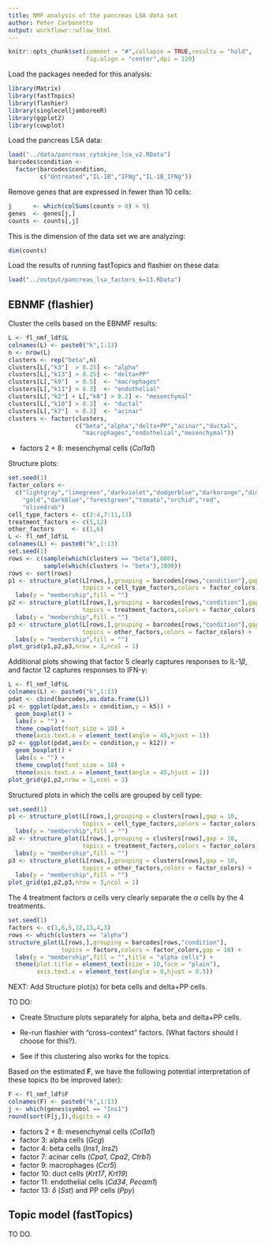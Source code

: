 ```yaml
---
title: NMF analysis of the pancreas LSA data set
author: Peter Carbonetto
output: workflowr::wflow_html
---
```


```r
knitr::opts_chunk$set(comment = "#",collapse = TRUE,results = "hold",
                      fig.align = "center",dpi = 120)
```

Load the packages needed for this analysis:

```r
library(Matrix)
library(fastTopics)
library(flashier)
library(singlecelljamboreeR)
library(ggplot2)
library(cowplot)
```

Load the pancreas LSA data:

```r
load("../data/pancreas_cytokine_lsa_v2.RData")
barcodes$condition <-
  factor(barcodes$condition,
         c("Untreated","IL-1B","IFNg","IL-1B_IFNg"))
```

Remove genes that are expressed in fewer than 10 cells:

```r
j      <- which(colSums(counts > 0) > 9)
genes  <- genes[j,]
counts <- counts[,j]
```

This is the dimension of the data set we are analyzing:

```r
dim(counts)
```

Load the results of running fastTopics and flashier on these data:

```r
load("../output/pancreas_lsa_factors_k=13.RData")
```

## EBNMF (flashier)

Cluster the cells based on the EBNMF results:

```r
L <- fl_nmf_ldf$L
colnames(L) <- paste0("k",1:13)
n <- nrow(L)
clusters <- rep("beta",n)
clusters[L[,"k3"]  > 0.25] <- "alpha"
clusters[L[,"k13"] > 0.25] <- "delta+PP"
clusters[L[,"k9"]  > 0.5]  <- "macrophages"
clusters[L[,"k11"] > 0.3]  <- "endothelial"
clusters[L[,"k2"] + L[,"k8"] > 0.2] <- "mesenchymal"
clusters[L[,"k10"] > 0.3]  <- "ductal"
clusters[L[,"k7"]  > 0.2]  <- "acinar"
clusters <- factor(clusters,
                   c("beta","alpha","delta+PP","acinar","ductal",
				     "macrophages","endothelial","mesenchymal"))
```

+ factors 2 + 8: mesenchymal cells (*Col1a1*)

Structure plots:

```r
set.seed(1)
factor_colors <-
  c("lightgray","limegreen","darkviolet","dodgerblue","darkorange","dimgray",
    "gold","darkblue","forestgreen","tomato","orchid","red",
    "olivedrab")
cell_type_factors <- c(2:4,7:11,13)
treatment_factors <- c(5,12)
other_factors     <- c(1,6)
L <- fl_nmf_ldf$L
colnames(L) <- paste0("k",1:13)
set.seed(1)
rows <- c(sample(which(clusters == "beta"),600),
          sample(which(clusters != "beta"),1000))
rows <- sort(rows)
p1 <- structure_plot(L[rows,],grouping = barcodes[rows,"condition"],gap = 10,
                     topics = cell_type_factors,colors = factor_colors) +
  labs(y = "membership",fill = "")
p2 <- structure_plot(L[rows,],grouping = barcodes[rows,"condition"],gap = 10,
                     topics = treatment_factors,colors = factor_colors) +
  labs(y = "membership",fill = "")
p3 <- structure_plot(L[rows,],grouping = barcodes[rows,"condition"],gap = 10,
                     topics = other_factors,colors = factor_colors) +
  labs(y = "membership",fill = "")
plot_grid(p1,p2,p3,nrow = 3,ncol = 1)
```

Additional plots showing that factor 5 clearly captures responses to
IL-1$\beta$, and factor 12 captures responses to IFN-$\gamma$:

```r
L <- fl_nmf_ldf$L
colnames(L) <- paste0("k",1:13)
pdat <- cbind(barcodes,as.data.frame(L))
p1 <- ggplot(pdat,aes(x = condition,y = k5)) +
  geom_boxplot() +
  labs(x = "") +
  theme_cowplot(font_size = 10) +
  theme(axis.text.x = element_text(angle = 45,hjust = 1))
p2 <- ggplot(pdat,aes(x = condition,y = k12)) +
  geom_boxplot() +
  labs(x = "") +
  theme_cowplot(font_size = 10) +
  theme(axis.text.x = element_text(angle = 45,hjust = 1))
plot_grid(p1,p2,nrow = 1,ncol = 2)
```

Structured plots in which the cells are grouped by cell type:

```r
set.seed(1)
p1 <- structure_plot(L[rows,],grouping = clusters[rows],gap = 10,
                     topics = cell_type_factors,colors = factor_colors) +
  labs(y = "membership",fill = "")
p2 <- structure_plot(L[rows,],grouping = clusters[rows],gap = 10,
                     topics = treatment_factors,colors = factor_colors) +
  labs(y = "membership",fill = "")
p3 <- structure_plot(L[rows,],grouping = clusters[rows],gap = 10,
                     topics = other_factors,colors = factor_colors) +
  labs(y = "membership",fill = "")
plot_grid(p1,p2,p3,nrow = 3,ncol = 1)
```

The 4 treatment factors $\alpha$ cells very clearly separate the
$\alpha$ cells by the 4 treatments.

```r
set.seed(1)
factors <- c(1,6,5,12,13,4,3)
rows <- which(clusters == "alpha")
structure_plot(L[rows,],grouping = barcodes[rows,"condition"],
               topics = factors,colors = factor_colors,gap = 10) +
  labs(y = "membership",fill = "",title = "alpha cells") +
  theme(plot.title = element_text(size = 10,face = "plain"),
        axis.text.x = element_text(angle = 0,hjust = 0.5))
```

NEXT: Add Structure plot(s) for beta cells and delta+PP cells.

TO DO:

+ Create Structure plots separately for alpha, beta and delta+PP cells.

+ Re-run flashier with "cross-context" factors.
  (What factors should I choose for this?).

+ See if this clustering also works for the topics.

Based on the estimated $\mathbf{F}$, we have the following potential
interpretation of these topics (to be improved later):

```r
F <- fl_nmf_ldf$F
colnames(F) <- paste0("k",1:13)
j <- which(genes$symbol == "Ins1")
round(sort(F[j,]),digits = 4)
```

+ factors 2 + 8: mesenchymal cells (*Col1a1*)
+ factor 3: alpha cells (*Gcg*)
+ factor 4: beta cells (*Ins1*, *Ins2*)
+ factor 7: acinar cells (*Cpa1*, *Cpa2*, *Ctrb1*)
+ factor 9: macrophages (*Ccr5*)
+ factor 10: duct cells (*Krt17*, *Krt19*)
+ factor 11: endothelial cells (*Cd34*, *Pecam1*)
+ factor 13: $\delta$ (*Sst*) and PP cells (*Ppy*)

## Topic model (fastTopics)

TO DO.

